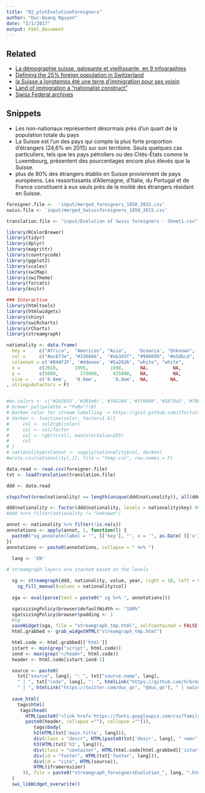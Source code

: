 ```yaml
---
title: "02_plotEvolutionForeigners"
author: "Duc-Quang Nguyen"
date: "2/1/2017"
output: html_document
---
```


## Related

* [La démographie suisse, galopante et vieillissante, en 9 infographies](http://www.swissinfo.ch/fre/politique/par-les-chiffres_la-démographie-suisse--galopante-et-vieillissante--en-9-infographies/41072892)
* [Defining the 25% foreign population in Switzerland](http://www.swissinfo.ch/eng/society/migration-series--part-1-_who-are-the-25--foreign-population-in-switzerland-/42412156)
* [la Suisse a longtemps été une terre d’immigration pour ses voisin](http://www.hebdo.ch/hebdo/cadrages/detail/démographie-la-suisse-longtemps-été-une-terre-d’immigration-pour-ses-voisins)
* [Land of immigration a "nationalist construct"](http://www.swissinfo.ch/eng/land-of-immigration-a--nationalist-construct-/30383440)
* [Swiss Federal archives](https://www.bar.admin.ch/bar/en/home/research/searching/topics/auf-den-spuren-von-aus--und-einwanderern/einwandererland-schweiz.html)

## Snippets
*  Les non-nationaux représentent désormais près d'un quart de la population totale du pays
* La Suisse est l'un des pays qui compte la plus forte proportion d'étrangers (24,6% en 2015) sur son territoire. Seuls quelques cas particuliers, tels que les pays pétroliers ou des Cités-États comme le Luxembourg, présentent des pourcentages encore plus élevés que la Suisse.
* plus de 80% des étrangers établis en Suisse proviennent de pays européens. Les ressortissants d'Allemagne, d'Italie, du Portugal et de France constituent à eux seuls près de la moitié des étrangers résidant en Suisse.


```r
foreigner.file <-  'input/merged_foreigners_1850_2015.csv'
swiss.file <- 'input/merged_Swisssforeigners_1850_2015.csv'

translation.file <- "input/Evolution of Swiss foreigners - Sheet1.csv"

library(RColorBrewer)
library(tidyr)
library(dplyr)
library(magrittr)
library(countrycode)
library(ggplot2)
library(scales)
library(swiMap)
library(swiTheme)
library(forcats)
library(knitr)

### Interactive 
library(htmltools)
library(htmlwidgets)
library(shiny)
library(swiRcharts)
library(rCharts)
library(streamgraph)

nationality <- data.frame(
  key =     c("Africa",  "Americas", "Asia",    'Oceania', "Unknown",   "Austria", "Turkey",  "Spain",   "France",   "Portugal", "Ex-Yugoslavia", "Germany", "Italy", "Other European country"),
  col =     c("#ac673e", "#336666",  "#ab3d3f", "#996699", "#e5dbcd",   "#2b2b55", "#b3cccc", "#345284", "#303e6c",  "#3f6699",  "#9db6c2",       "#708dad",  "#5879a3","#87a1b8"),
  colannot = c('#844F2F', '#ddeeee', '#5a2626', "white", "white",       "white"   , '#e0ebeb' , '#283F65', '#C9D6D6', '#304E75', '#788C95',       '#566C85', 'white', '#677B8D'),
  x =       c(2010,      1995,        1998,      NA,         NA,         NA,        1992,      1970,      1995,        1996,      1990,            1907,      1967,     1990 ),
  y =       c(5000,        375000,     435000,   NA,         NA,         NA,        575000,    714000,    720000,      810000,    1100000,       1030000,     1250000,  2000900),
  size =    c('0.8em',   '0.8em',      '0.8em',  NA,        NA,          NA,      '0.72em',   '0.72em',   '0.72em',   '0.85em',  '0.95em',         '1.2em',      '1.2em',   '1em' )
, stringsAsFactors = F)


#eu.colors <- c('#2b2b55','#303e6c','#345284','#3f6699','#5879a3','#708dad','#87a1b8','#9db6c2','#b3cccc')
# brewer_pal(palette = "PuBu")(9)
# Darken color for stream labelling -> https://gist.github.com/Jfortin1/72ef064469d1703c6b30
# darken <- function(color, factor=1.6){
#     col <- col2rgb(color)
#     col <- col/factor
#     col <- rgb(t(col), maxColorValue=255)
#     col
# }
# nationality$colannot <- sapply(nationality$col, darken)
#write.csv(nationality[,1], file = "temp.csv", row.names = F)
```

```r
data.read <- read.csv(foreigner.file)
txt <- loadTranslation(translation.file)

ddd <- data.read

stopifnot(nrow(nationality) == length(unique(ddd$nationality)), all(ddd$nationality %in% nationality$key))

ddd$nationality <- factor(ddd$nationality, levels = nationality$key) #nationality$key[nationality$key != 'Unknown']) #
#ddd %<>% filter(nationality != "Unknown")

annot <- nationality %>% filter(!is.na(x))
annotations <- apply(annot, 1, function(l) {
  paste0("sg_annotate(label = '", l['key'], "', x = '", as.Date( l['x'], format = "%Y"), "', y = ", as.numeric(l['y']), ", color = '", l['colannot'], "', size = '",  l['size'], "')")
})
annotations <- paste0(annotations, collapse = " %>% ")

  lang <- 'EN'
  
# streamgraph layers are stacked based on the levels

  sg <- streamgraph(ddd, nationality, value, year, right = 10, left = 64, height = 730, bottom = 29) %>%
    sg_fill_manual(values = nationality$col)
  
  sga <- eval(parse(text = paste0(" sg %>% ", annotations)))

  sga$sizingPolicy$browser$defaultWidth <- "100%"
  sga$sizingPolicy$browser$padding <- 1
  #sg
  saveWidget(sga, file = "streamgraph_tmp.html", selfcontained = FALSE, libdir = "js")
  html.grabbed <- grab_widgetHTML("streamgraph_tmp.html")

  html.code <- html.grabbed[['html']]
  istart <- min(grep("script", html.code))
  iend <- max(grep("</head>", html.code))
  header <- html.code[istart:iend-1]

  source <- paste0(
    txt["source", lang], ": ", txt["source.name", lang],
    " | ", txt["code", lang], ": ", htmlLink("https://github.com/hrbrmstr/streamgraph", "streamgraphR"),
    " | ", htmlLink("https://twitter.com/duc_qn", "@duc_qn"), " | swissinfo.ch ")
  
  save_html(
    tags$html(
     tags$head(
       HTML(paste0("<link href='https://fonts.googleapis.com/css?family=Open+Sans+Condensed:300,700,300italic&subset=latin,cyrillic' rel='stylesheet' type='text/css'>",
       paste0(header, collapse =""), collapse =""))),
          tags$body(
          h2(HTML(txt['main.title', lang])),
          div(class = "descr", HTML(paste0(txt['descr', lang], " <em>", txt['descr2', lang], "</em>"))),
          h3(HTML(txt['h3', lang])),
          div(class = "container", HTML(html.code[html.grabbed[['istart']]:html.grabbed[['iend']]])),
          div(id = "footer", HTML(txt['footer', lang])),
          div(id = "cite", HTML(source)),
          HTML(iframeresizer)
      )), file = paste0("streamgraph_foreignersEvolution_", lang, ".html"), libdir = "js"
  )
  swi_libWidget_overwrite()


```